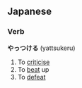 ==Japanese==

===Verb===
'''やっつける''' (yattsukeru)

# To [[criticise]]
# To [[beat]] up
# To [[defeat]]

{{ja-ichi|やっつけ|やっつけ|yattsuke}}
